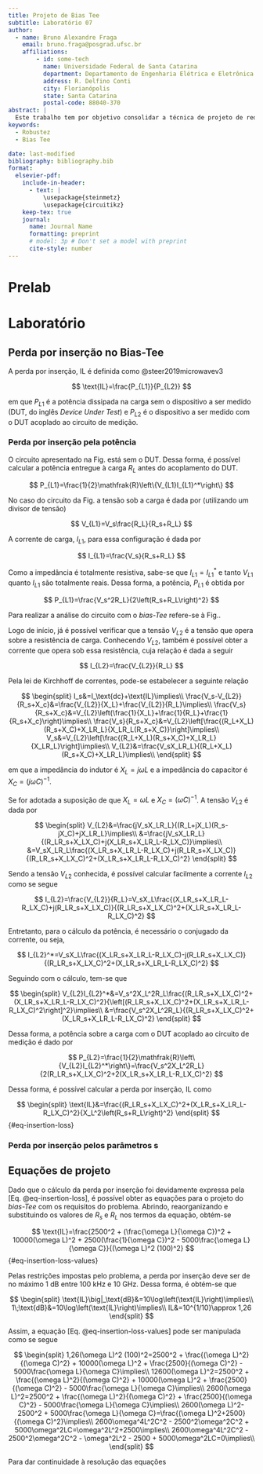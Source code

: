 ```yaml
---
title: Projeto de Bias Tee
subtitle: Laboratório 07
author:
  - name: Bruno Alexandre Fraga
    email: bruno.fraga@posgrad.ufsc.br
    affiliations: 
        - id: some-tech
          name: Universidade Federal de Santa Catarina
          department: Departamento de Engenharia Elétrica e Eletrônica
          address: R. Delfino Conti
          city: Florianópolis
          state: Santa Catarina
          postal-code: 88040-370
abstract: |
  Este trabalho tem por objetivo consolidar a técnica de projeto de redes de casamento de impedância, em especial a técnica pela rede L. Para isso, é proposto realizar o casamento de impedância da saída de um amplificador para uma carga de 50 $\Omega$ de modo que a eficiência da potência dissipada na carga seja de 80%. Após algumas análises o projeto foi concluído com sucesso e realizada uma simulação Monte Carlo com 100 iterações para verificar a robustez do projeto por técnicas estatísticas. Os resultados obtidos foram brevemente discutidos.
keywords: 
  - Robustez
  - Bias Tee 

date: last-modified
bibliography: bibliography.bib
format:
  elsevier-pdf:
    include-in-header:
      - text: |
          \usepackage{steinmetz}
          \usepackage{circuitikz}
    keep-tex: true
    journal:
      name: Journal Name
      formatting: preprint
      # model: 3p # Don't set a model with preprint
      cite-style: number
---
```



# Prelab



# Laboratório

## Perda por inserção no Bias-Tee

A perda por inserção, $\text{IL}$ é definida como @steer2019microwavev3

$$
  \text{IL}=\frac{P_{L1}}{P_{L2}}
$$

em que $P_{L1}$ é a potência dissipada na carga sem o dispositivo a ser medido (DUT, do inglês *Device Under Test*) e $P_{L2}$ é o dispositivo a ser medido com o DUT acoplado ao circuito de medição.

### Perda por inserção pela potência

```{=latex}
\begin{figure}[h]
  \centering
  \begin{circuitikz}[american]
	  \draw (0.5, -1.5) coordinate(point1) to[vsource, l=$V_s$] ++(0, -2) to[short] ++(4.5, 0) coordinate(point2) ;
	  \draw (point1) to[R, l=$R_s$] ++(0, 2) to[short, -*] ++(4.5, 0) to[R, l=$R_L$, i>^=$I_{L1}$, *-] (point2) ;

    % Add the marker for V_{L1}
    \node at (5, 0.5) [above right] [above] {$V_{L1}$};
  \end{circuitikz}
  \caption{Circuito sem \textit{bias-Tee}}
  \label{fig:circuit-no-biasTee}
\end{figure}
```
O circuito apresentado na Fig.\ref{fig:circuit-no-biasTee} está sem o DUT. Dessa forma, é possível calcular a potência entregue à carga $R_L$ antes do acoplamento do DUT.

$$
  P_{L1}=\frac{1}{2}\mathfrak{R}\left\{V_{L1}I_{L1}^*\right\}
$$

No caso do circuito da Fig. \ref{fig:circuit-no-biasTee} a tensão sob a carga é dada por (utilizando um divisor de tensão)

$$
  V_{L1}=V_s\frac{R_L}{R_s+R_L}
$$

A corrente de carga, $I_{L1}$, para essa configuração é dada por

$$
  I_{L1}=\frac{V_s}{R_s+R_L}
$$

Como a impedância é totalmente resistiva, sabe-se que $I_{L1}=I_{L1}^*$ e tanto $V_{L1}$ quanto $I_{L1}$ são totalmente reais. Dessa forma, a potência, $P_{L1}$ é obtida por

$$
  P_{L1}=\frac{V_s^2R_L}{2\left(R_s+R_L\right)^2}
$$

Para realizar a análise do circuito com o *bias-Tee* refere-se à Fig.\ref{fig:circuit-biasTee}.

```{=latex}
\begin{figure}[h]
  \centering
  \begin{circuitikz}[american]
	  \draw (1, -1) coordinate(point1) to[R, l=$R_s$] ++(0, -2) to[vsource, l=$V_s$] ++(0, -1.5) to[short] ++(3, 0) coordinate(point2) node[ground]{} ;
	  \draw (point1) to[C, l=C, a=$X_C$, i^>=$I_s$, -*] ++(3, 0) coordinate(point3) to[L, l=L, a=$X_L$, i>^=$I_{dc}$, *-] (point2) ;
	  \draw (point3) to[short, *-] ++(2, 0) to[R, l=$R_L$, i>^=$I_{L2}$] ++(0, -3.5) to[short] (point2) ;
  
    % Add the marker for V_{L2}
    \node at (point3) [above] {$V_{L2}$};
  \end{circuitikz}
  \caption{Circuito com \textit{bias-Tee}}
  \label{fig:circuit-biasTee}
\end{figure}
```

Logo de início, já é possível verificar que a tensão $V_{L2}$ é a tensão que opera sobre a resistência de carga. Conhecendo $V_{L2}$, também é possível obter a corrente que opera sob essa resistência, cuja relação é dada a seguir

$$
 I_{L2}=\frac{V_{L2}}{R_L}
$$

Pela lei de Kirchhoff de correntes, pode-se estabelecer a seguinte relação

$$
  \begin{split}
    I_s&=I_\text{dc}+\text{IL}\implies\\
    \frac{V_s-V_{L2}}{R_s+X_c}&=\frac{V_{L2}}{X_L}+\frac{V_{L2}}{R_L}\implies\\
    \frac{V_s}{R_s+X_c}&=V_{L2}\left(\frac{1}{X_L}+\frac{1}{R_L}+\frac{1}{R_s+X_c}\right)\implies\\
    \frac{V_s}{R_s+X_c}&=V_{L2}\left[\frac{(R_L+X_L)(R_s+X_C)+X_LR_L}{X_LR_L(R_s+X_C)}\right]\implies\\
    V_s&=V_{L2}\left[\frac{(R_L+X_L)(R_s+X_C)+X_LR_L}{X_LR_L}\right]\implies\\
    V_{L2}&=\frac{V_sX_LR_L}{(R_L+X_L)(R_s+X_C)+X_LR_L}\implies\\
  \end{split}
$$

em que a impedância do indutor é $X_L=j\omega L$ e a impedância do capacitor é $X_C=\left(j\omega C\right)^{-1}$.

Se for adotada a suposição de que $X_L=\omega L$ e $X_C=\left(\omega C\right)^{-1}$. A tensão $V_{L2}$ é dada por


$$
  \begin{split}
    V_{L2}&=\frac{jV_sX_LR_L}{(R_L+jX_L)(R_s-jX_C)+jX_LR_L}\implies\\
    &=\frac{jV_sX_LR_L}{(R_LR_s+X_LX_C)+j(X_LR_s+X_LR_L-R_LX_C)}\implies\\
    &=V_sX_LR_L\frac{(X_LR_s+X_LR_L-R_LX_C)+j(R_LR_s+X_LX_C)}{(R_LR_s+X_LX_C)^2+(X_LR_s+X_LR_L-R_LX_C)^2}
  \end{split}
$$

Sendo a tensão $V_{L2}$ conhecida, é possível calcular facilmente a corrente $I_{L2}$ como se segue

$$
  I_{L2}=\frac{V_{L2}}{R_L}=V_sX_L\frac{(X_LR_s+X_LR_L-R_LX_C)+j(R_LR_s+X_LX_C)}{(R_LR_s+X_LX_C)^2+(X_LR_s+X_LR_L-R_LX_C)^2}
$$

Entretanto, para o cálculo da potência, é necessário o conjugado da corrente, ou seja,

$$
  I_{L2}^*=V_sX_L\frac{(X_LR_s+X_LR_L-R_LX_C)-j(R_LR_s+X_LX_C)}{(R_LR_s+X_LX_C)^2+(X_LR_s+X_LR_L-R_LX_C)^2}
$$

Seguindo com o cálculo, tem-se que

$$
  \begin{split}
    V_{L2}I_{L2}^*&=V_s^2X_L^2R_L\frac{(R_LR_s+X_LX_C)^2+(X_LR_s+X_LR_L-R_LX_C)^2}{\left[(R_LR_s+X_LX_C)^2+(X_LR_s+X_LR_L-R_LX_C)^2\right]^2}\implies\\
    &=\frac{V_s^2X_L^2R_L}{(R_LR_s+X_LX_C)^2+(X_LR_s+X_LR_L-R_LX_C)^2}
  \end{split}
$$

Dessa forma, a potência sobre a carga com o DUT acoplado ao circuito de medição é dado por

$$
  P_{L2}=\frac{1}{2}\mathfrak{R}\left\{V_{L2}I_{L2}^*\right\}=\frac{V_s^2X_L^2R_L}{2(R_LR_s+X_LX_C)^2+2(X_LR_s+X_LR_L-R_LX_C)^2}
$$

Dessa forma, é possível calcular a perda por inserção, $\text{IL}$ como

$$
  \begin{split}
    \text{IL}&=\frac{(R_LR_s+X_LX_C)^2+(X_LR_s+X_LR_L-R_LX_C)^2}{X_L^2\left(R_s+R_L\right)^2}
  \end{split}
$$ {#eq-insertion-loss}

### Perda por inserção pelos parâmetros s

## Equações de projeto

Dado que o cálculo da perda por inserção foi devidamente expressa pela [Eq. @eq-insertion-loss], é possível obter as equações para o projeto do *bias-Tee* com os requisitos do problema. Abrindo, reaorganizando e substituindo os valores de $R_s$ e $R_L$ nos termos da equação, obtém-se

$$
  \text{IL}=\frac{2500^2 + (\frac{\omega L}{\omega C})^2 + 10000(\omega L)^2 + 2500(\frac{1}{\omega C})^2 - 5000\frac{\omega L}{\omega C}}{(\omega L)^2 (100)^2}
$$ {#eq-insertion-loss-values}

Pelas restrições impostas pelo problema, a perda por inserção deve ser de no máximo 1 dB entre 100 kHz e 10 GHz. Dessa forma, é obtém-se que 

$$
  \begin{split}
    \text{IL}\big|_\text{dB}&=10\log\left(\text{IL}\right)\implies\\
    1\;\text{dB}&=10\log\left(\text{IL}\right)\implies\\
    IL&=10^{1/10}\approx 1,26
  \end{split}
$$


Assim, a equação [Eq. @eq-insertion-loss-values] pode ser manipulada como se segue

$$
  \begin{split}
    1,26(\omega L)^2 (100)^2=2500^2 + \frac{(\omega L)^2}{(\omega C)^2} + 10000(\omega L)^2 + \frac{2500}{(\omega C)^2} - 5000\frac{\omega L}{\omega C}\implies\\
    12600(\omega L)^2=2500^2 + \frac{(\omega L)^2}{(\omega C)^2} + 10000(\omega L)^2 + \frac{2500}{(\omega C)^2} - 5000\frac{\omega L}{\omega C}\implies\\
    2600(\omega L)^2=2500^2 + \frac{(\omega L)^2}{(\omega C)^2} + \frac{2500}{(\omega C)^2} - 5000\frac{\omega L}{\omega C}\implies\\
    2600(\omega L)^2-2500^2 + 5000\frac{\omega L}{\omega C}=\frac{(\omega L)^2+2500}{(\omega C)^2}\implies\\
    2600\omega^4L^2C^2 - 2500^2\omega^2C^2 + 5000\omega^2LC=\omega^2L^2+2500\implies\\
    2600\omega^4L^2C^2 - 2500^2\omega^2C^2 - \omega^2L^2 - 2500 + 5000\omega^2LC=0\implies\\
  \end{split}
$$

Para dar continuidade à resolução das equações 

























